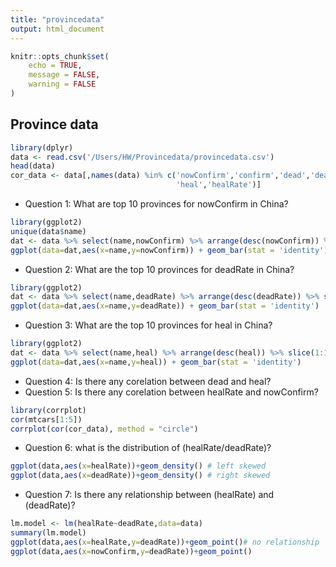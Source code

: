 ```yaml
---
title: "provincedata"
output: html_document
---
```


```r
knitr::opts_chunk$set(
	echo = TRUE,
	message = FALSE,
	warning = FALSE
)
```

## Province data
```r
library(dplyr)
data <- read.csv('/Users/HW/Provincedata/provincedata.csv')
head(data)
cor_data <- data[,names(data) %in% c('nowConfirm','confirm','dead','deadRate',
                                     'heal','healRate')]
```
- Question 1: What are top 10 provinces for nowConfirm in China?

```r
library(ggplot2)
unique(data$name)
dat <- data %>% select(name,nowConfirm) %>% arrange(desc(nowConfirm)) %>% slice(1:10) 
ggplot(data=dat,aes(x=name,y=nowConfirm)) + geom_bar(stat = 'identity')
```

- Question 2: What are the top 10 provinces for deadRate in China?

```r
library(ggplot2)
dat <- data %>% select(name,deadRate) %>% arrange(desc(deadRate)) %>% slice(1:10) 
ggplot(data=dat,aes(x=name,y=deadRate)) + geom_bar(stat = 'identity')
```

- Question 3: What are the top 10 provinces for heal in China?
```r
library(ggplot2)
dat <- data %>% select(name,heal) %>% arrange(desc(heal)) %>% slice(1:10) 
ggplot(data=dat,aes(x=name,y=heal)) + geom_bar(stat = 'identity')
```

- Question 4: Is there any corelation between dead and heal?
- Question 5: Is there any corelation between healRate and nowConfirm?

```r
library(corrplot)
cor(mtcars[1:5])
corrplot(cor(cor_data), method = "circle")
```

- Question 6: what is the distribution of (healRate/deadRate)?

```r
ggplot(data,aes(x=healRate))+geom_density() # left skewed
ggplot(data,aes(x=deadRate))+geom_density() # right skewed
```

- Question 7: Is there any relationship between (healRate) and (deadRate)?
```r
lm.model <- lm(healRate~deadRate,data=data)
summary(lm.model) 
ggplot(data,aes(x=healRate,y=deadRate))+geom_point()# no relationship
ggplot(data,aes(x=nowConfirm,y=deadRate))+geom_point() 
```


